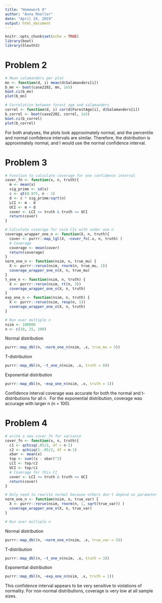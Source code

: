 ```yaml
---
title: "Homework 8"
author: "Anna Moeller"
date: "April 24, 2019"
output: html_document
---
```


```r
knitr::opts_chunk$set(echo = TRUE)
library(boot)
library(Sleuth3)
```

# Problem 2
```r
# Mean salamanders per plot
mn <- function(d, i) mean(d$Salamanders[i])
b_mn <- boot(case2202, mn, 1e5)
boot.ci(b_mn)
plot(b_mn)

# Correlation between forest age and salamanders
correl <- function(d, i) cor(d$ForestAge[i], d$Salamanders[i])
b_correl <- boot(case2202, correl, 1e5)
boot.ci(b_correl)
plot(b_correl)

```
For both analyses, the plots look approximately normal, and the percentile and normal confidence intervals are similar. Therefore, the distribution is approximately normal, and I would use the normal confidence interval. 

# Problem 3
```r

# Function to calculate coverage for one confidence interval
cover_fn <- function(x, n, truth){
  m <- mean(x)
  sig_prime <- sd(x)
  c <- qt(0.975, n - 1)
  d <- c * sig_prime/sqrt(n)
  LCI <- m - d
  UCI <- m + d
  cover <- LCI <= truth & truth <= UCI
  return(cover)
}

# Calculate coverage for nsim CIs with under one n
coverage_wrapper_one_n <- function(X, n, truth){
  cover <- purrr::map_lgl(X, ~cover_fn(.x, n, truth) )
  # Coverage
  coverage <- mean(cover)
  return(coverage)
}
norm_one_n <- function(nsim, n, true_mu) {
  X <- purrr::rerun(nsim, rnorm(n, true_mu, 2)) 
  coverage_wrapper_one_n(X, n, true_mu)
}
t_one_n <- function(nsim, n, truth) {
  X <- purrr::rerun(nsim, rt(n, 3))
  coverage_wrapper_one_n(X, n, truth)
}
exp_one_n <- function(nsim, n, truth) {
  X <- purrr::rerun(nsim, rexp(n, 1))
  coverage_wrapper_one_n(X, n, truth)
}

# Run over multiple n
nsim <- 100000
n <- c(10, 25, 100)
```
Normal distribution
```r
purrr::map_dbl(n, ~norm_one_n(nsim, .x, true_mu = 5))
```

T-distribution
```r
purrr::map_dbl(n, ~t_one_n(nsim, .x, truth = 0))
```

Exponential distribution
```r
purrr::map_dbl(n, ~exp_one_n(nsim, .x, truth = 1))
```

Confidence interval coverage was accurate for both the normal and t-distributions for all n. 
For the exponential distribution, coverage was accurage with larger n (n = 100). 

# Problem 4
```r
# write a new cover_fn for variance
cover_fn <- function(x, n, truth){
  c1 <- qchisq(.05/2, df = n-1)
  c2 <- qchisq(1-.05/2, df = n-1)
  xbar <- mean(x)
  top <- sum((x - xbar)^2)
  LCI <- top/c2
  UCI <- top/c1
  # Coverage for this CI
  cover <- LCI <= truth & truth <= UCI
  return(cover)
}

# Only need to rewrite normal because others don't depend on parameter to simulate
norm_one_n <- function(nsim, n, true_var) {
  X <- purrr::rerun(nsim, rnorm(n, 1, sqrt(true_var)) )
  coverage_wrapper_one_n(X, n, true_var)
}

# Run over multiple n

```
Normal distribution
```r
purrr::map_dbl(n, ~norm_one_n(nsim, .x, true_var = 5))
```

T-distribution
```r
purrr::map_dbl(n, ~t_one_n(nsim, .x, truth = 3))
```

Exponential distribution
```r
purrr::map_dbl(n, ~exp_one_n(nsim, .x, truth = 1))
```

This confidence interval appears to be very sensitive to violations of normality. For non-normal distributions, coverage is very low at all sample sizes. 